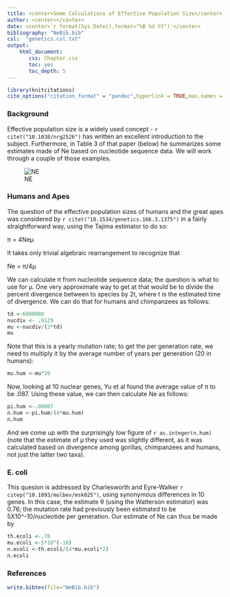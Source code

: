 ```yaml
---
title: <center>Some Calculations of Effective Population Size</center>
author: <center></center>
date: <center>`r format(Sys.Date(),format="%B %d %Y")`</center>
bibliography: "NeBib.bib"
csl:  "genetics.csl.txt"
output: 
    html_document:
       css: Chapter.css
       toc: yes
       toc_depth: 5
---
```

```r
library(knitcitations)
cite_options("citation_format" = "pandoc",hyperlink = TRUE,max.names = 2)
```
### Background

Effective population size is a widely used concept - `r citet("10.1038/nrg2526")` has written an excellent introduction to the subject.  Furthermore, in Table 3 of that paper (below) he summarizes some estimates made of Ne based on nucleotide sequence data.  We will work through a couple of those examples.

![NE](https://dl.dropboxusercontent.com/u/9752688/PopGenWithR/images/CharlesworthNeTable1.jpg)

### Humans and Apes

The question of the effective population sizes of humans and the great apes was considered by `r citet("10.1534/genetics.166.3.1375")` in a fairly straightforward way, using the Tajima estimator to do so:

&pi; = 4Ne&mu;

It takes only trivial algebraic rearrangement to recognize that

Ne = &pi;/4&mu;

We can calculate &pi; from nucleotide sequence data; the question is what to use for &mu;.  One very approximate way to get at that would be to divide the percent divergence between to species by 2t, where t is the estimated time of divergence.  We can do that for humans and chimpanzees as follows:

```r
td <-6000000
nucdiv <- .0129
mu <-nucdiv/(2*td)
mu
```
Note that this is a yearly mutation rate; to get the per generation rate, we need to multiply it by the average number of years per generation (20 in humans):

```r
mu.hum <-mu*20
```

Now, looking at 10 nuclear genes, Yu et al found the average value of &pi; to be .087.  Using these value, we can then calculate Ne as follows:

```r
pi.hum <-.00087
n.hum <-pi.hum/(4*mu.hum)
n.hum
```
And we come up with the surprisingly low figure of `r as.integer(n.hum)` (note that the estimate of &mu; they used was slightly different, as it was calculated based on divergence among gorillas, chimpanzees and humans, not just the latter two taxa).

### E. coli

This quesion is addressed by Charlesworth and Eyre-Walker `r citep("10.1093/molbev/msk025")`, using synonymous differences in 10 genes.  In this case, the estimate &theta; (using the Watterson estimator) was 0.76; the mutation rate had previously been estimated to be 5X10^-10/nucleotide per generation.  Our estimate of Ne can thus be made by

```r
th.ecoli <-.78
mu.ecoli <-5*10^(-10)
n.ecoli <-th.ecoli/(4*mu.ecoli*2)
n.ecoli
```


### References

```r
write.bibtex(file="NeBib.bib")
```

